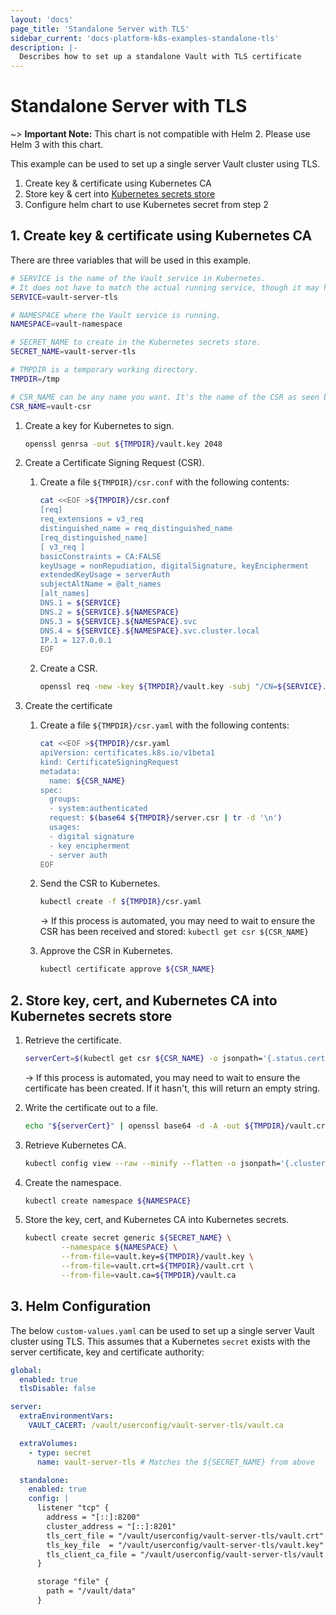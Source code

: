 ```yaml
---
layout: 'docs'
page_title: 'Standalone Server with TLS'
sidebar_current: 'docs-platform-k8s-examples-standalone-tls'
description: |-
  Describes how to set up a standalone Vault with TLS certificate
---
```


# Standalone Server with TLS

~> **Important Note:** This chart is not compatible with Helm 2. Please use Helm 3 with this chart.

This example can be used to set up a single server Vault cluster using TLS.

1. Create key & certificate using Kubernetes CA
2. Store key & cert into [Kubernetes secrets store](https://kubernetes.io/docs/concepts/configuration/secret/)
3. Configure helm chart to use Kubernetes secret from step 2

## 1. Create key & certificate using Kubernetes CA

There are three variables that will be used in this example.

```bash
# SERVICE is the name of the Vault service in Kubernetes.
# It does not have to match the actual running service, though it may help for consistency.
SERVICE=vault-server-tls

# NAMESPACE where the Vault service is running.
NAMESPACE=vault-namespace

# SECRET_NAME to create in the Kubernetes secrets store.
SECRET_NAME=vault-server-tls

# TMPDIR is a temporary working directory.
TMPDIR=/tmp

# CSR_NAME can be any name you want. It's the name of the CSR as seen by Kubernetes
CSR_NAME=vault-csr
```

1. Create a key for Kubernetes to sign.

   ```bash
   openssl genrsa -out ${TMPDIR}/vault.key 2048
   ```

2. Create a Certificate Signing Request (CSR).

   1. Create a file `${TMPDIR}/csr.conf` with the following contents:

      ```bash
      cat <<EOF >${TMPDIR}/csr.conf
      [req]
      req_extensions = v3_req
      distinguished_name = req_distinguished_name
      [req_distinguished_name]
      [ v3_req ]
      basicConstraints = CA:FALSE
      keyUsage = nonRepudiation, digitalSignature, keyEncipherment
      extendedKeyUsage = serverAuth
      subjectAltName = @alt_names
      [alt_names]
      DNS.1 = ${SERVICE}
      DNS.2 = ${SERVICE}.${NAMESPACE}
      DNS.3 = ${SERVICE}.${NAMESPACE}.svc
      DNS.4 = ${SERVICE}.${NAMESPACE}.svc.cluster.local
      IP.1 = 127.0.0.1
      EOF
      ```

   2. Create a CSR.

      ```bash
      openssl req -new -key ${TMPDIR}/vault.key -subj "/CN=${SERVICE}.${NAMESPACE}.svc" -out ${TMPDIR}/server.csr -config ${TMPDIR}/csr.conf
      ```

3. Create the certificate

   1. Create a file `${TMPDIR}/csr.yaml` with the following contents:

      ```bash
      cat <<EOF >${TMPDIR}/csr.yaml
      apiVersion: certificates.k8s.io/v1beta1
      kind: CertificateSigningRequest
      metadata:
        name: ${CSR_NAME}
      spec:
        groups:
        - system:authenticated
        request: $(base64 ${TMPDIR}/server.csr | tr -d '\n')
        usages:
        - digital signature
        - key encipherment
        - server auth
      EOF
      ```

   2. Send the CSR to Kubernetes.

      ```bash
      kubectl create -f ${TMPDIR}/csr.yaml
      ```

      -> If this process is automated, you may need to wait to ensure the CSR has been received and stored:
      `kubectl get csr ${CSR_NAME}`

   3. Approve the CSR in Kubernetes.

      ```bash
      kubectl certificate approve ${CSR_NAME}
      ```

## 2. Store key, cert, and Kubernetes CA into Kubernetes secrets store

1. Retrieve the certificate.

   ```bash
   serverCert=$(kubectl get csr ${CSR_NAME} -o jsonpath='{.status.certificate}')
   ```

   -> If this process is automated, you may need to wait to ensure the certificate has been created.
   If it hasn't, this will return an empty string.

2. Write the certificate out to a file.

   ```bash
   echo "${serverCert}" | openssl base64 -d -A -out ${TMPDIR}/vault.crt
   ```

3. Retrieve Kubernetes CA.

   ```bash
   kubectl config view --raw --minify --flatten -o jsonpath='{.clusters[].cluster.certificate-authority-data}' | base64 -d > ${TMPDIR}/vault.ca
   ```

4. Create the namespace.

    ```bash
    kubectl create namespace ${NAMESPACE}
    ```

5. Store the key, cert, and Kubernetes CA into Kubernetes secrets.

   ```bash
   kubectl create secret generic ${SECRET_NAME} \
           --namespace ${NAMESPACE} \
           --from-file=vault.key=${TMPDIR}/vault.key \
           --from-file=vault.crt=${TMPDIR}/vault.crt \
           --from-file=vault.ca=${TMPDIR}/vault.ca
   ```

## 3. Helm Configuration

The below `custom-values.yaml` can be used to set up a single server Vault cluster using TLS.
This assumes that a Kubernetes `secret` exists with the server certificate, key and
certificate authority:

```yaml
global:
  enabled: true
  tlsDisable: false

server:
  extraEnvironmentVars:
    VAULT_CACERT: /vault/userconfig/vault-server-tls/vault.ca

  extraVolumes:
    - type: secret
      name: vault-server-tls # Matches the ${SECRET_NAME} from above

  standalone:
    enabled: true
    config: |
      listener "tcp" {
        address = "[::]:8200"
        cluster_address = "[::]:8201"
        tls_cert_file = "/vault/userconfig/vault-server-tls/vault.crt"
        tls_key_file  = "/vault/userconfig/vault-server-tls/vault.key"
        tls_client_ca_file = "/vault/userconfig/vault-server-tls/vault.ca"
      }

      storage "file" {
        path = "/vault/data"
      }
```
